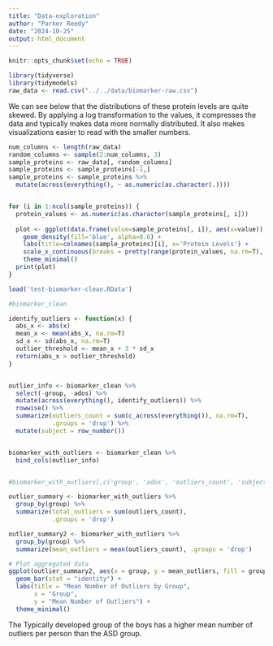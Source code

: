 ```yaml
---
title: "Data-exploration"
author: "Parker Reedy"
date: "2024-10-25"
output: html_document
---
```


```r
knitr::opts_chunk$set(echo = TRUE)
```

```r
library(tidyverse)
library(tidymodels)
raw_data <- read.csv("../../data/biomarker-raw.csv")
```

We can see below that the distributions of these protein levels are quite skewed. By applying a log transformation to the values, it compresses the data and typically makes data more normally distributed. It also makes visualizations easier to read with the smaller numbers.

```r

num_columns <- length(raw_data)
random_columns <- sample(2:num_columns, 3)
sample_proteins <- raw_data[, random_columns]
sample_proteins <- sample_proteins[-1,]
sample_proteins <- sample_proteins %>%
  mutate(across(everything(), ~ as.numeric(as.character(.))))


for (i in 1:ncol(sample_proteins)) {
  protein_values <- as.numeric(as.character(sample_proteins[, i]))
  
  plot <- ggplot(data.frame(value=sample_proteins[, i]), aes(x=value)) + 
    geom_density(fill='blue', alpha=0.6) +
    labs(title=colnames(sample_proteins)[i], x='Protein Levels') +
    scale_x_continuous(breaks = pretty(range(protein_values, na.rm=T), n = 5)) +
    theme_minimal()
  print(plot)
}

```

```r
load('test-biomarker-clean.RData')

#biomarker_clean

identify_outliers <- function(x) {
  abs_x <- abs(x)
  mean_x <- mean(abs_x, na.rm=T)
  sd_x <- sd(abs_x, na.rm=T)
  outlier_threshold <- mean_x + 3 * sd_x
  return(abs_x > outlier_threshold)
}


outlier_info <- biomarker_clean %>%
  select(-group, -ados) %>%
  mutate(across(everything(), identify_outliers)) %>%
  rowwise() %>%
  summarize(outliers_count = sum(c_across(everything()), na.rm=T),
            .groups = 'drop') %>%
  mutate(subject = row_number())


biomarker_with_outliers <- biomarker_clean %>%
  bind_cols(outlier_info)


#biomarker_with_outliers[,c('group', 'ados', 'outliers_count', 'subject')]

outlier_summary <- biomarker_with_outliers %>% 
  group_by(group) %>%
  summarize(total_outliers = sum(outliers_count),
            .groups = 'drop')

outlier_summary2 <- biomarker_with_outliers %>%
  group_by(group) %>%
  summarize(mean_outliers = mean(outliers_count), .groups = 'drop')

# Plot aggregated data
ggplot(outlier_summary2, aes(x = group, y = mean_outliers, fill = group)) +
  geom_bar(stat = "identity") +
  labs(title = "Mean Number of Outliers by Group", 
       x = "Group", 
       y = "Mean Number of Outliers") +
  theme_minimal()


```

The Typically developed group of the boys has a higher mean number of outliers per person than the ASD group.
